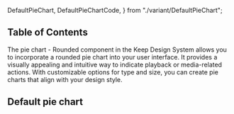   DefaultPieChart,
  DefaultPieChartCode,
} from "./variant/DefaultPieChart";


## Table of Contents

The pie chart - Rounded component in the Keep Design System allows you to incorporate a rounded pie chart into your user interface. It provides a visually appealing and intuitive way to indicate playback or media-related actions. With customizable options for type and size, you can create pie charts that align with your design style.

## Default pie chart

<CodePreview code={DefaultPieChartCode}>
  <DefaultPieChart />
</CodePreview>
